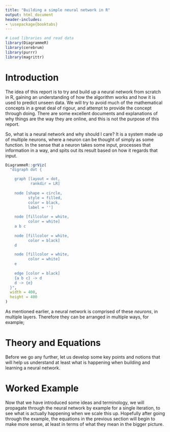 ```yaml
---
title: "Building a simple neural network in R"
output: html_document
header-includes:
- \usepackage{booktabs}
---
```


```r
# Load libraries and read data
library(DiagrammeR)
library(cerebrum)
library(purrr)
library(magrittr)
```

# Introduction
The idea of this report is to try and build up a neural network from scratch in R, gaining an understanding of how the algorithm works and how it is used to predict unseen data. We will try to avoid much of the mathematical concepts in a great deal of rigour, and attempt to provide the concept through doing. There are some excellent documents and explanations of why things are the way they are online, and this is not the purpose of this report.

So, what is a neural network and why should I care? It is a system made up of multiple neurons, where a neuron can be thought of simply as some function. In the sense that a neuron takes some input, processes that information in a way, and spits out its result based on how it regards that input.

```r
DiagrammeR::grViz(
  "digraph dot {

    graph [layout = dot,
           rankdir = LR]
    
    node [shape = circle,
          style = filled,
          color = black,
          label = '']
    
    node [fillcolor = white,
          color = white]
    a b c
    
    node [fillcolor = white,
          color = black]
    d

    node [fillcolor = white,
          color = white]
    e
    
    edge [color = black]
    {a b c} -> d
    d -> {e}
  }",
  width = 400,
  height = 400
)
```

As mentioned earlier, a neural network is comprised of these _neurons_, in multiple layers. Therefore they can be arranged in multiple ways, for example;

# Theory and Equations
Before we go any further, let us develop some key points and notions that will help us understand at least what is happening when building and learning a neural network.

# Worked Example
Now that we have introduced some ideas and terminology, we will propagate through the neural network by example for a single iteration, to see what is actually happening when we scale this up. Hopefully after going through the example, the equations in the previous section will begin to make more sense, at least in terms of what they mean in the bigger picture.
